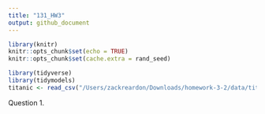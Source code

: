 ```yaml
---
title: "131_HW3"
output: github_document
---
```


```r
library(knitr)
knitr::opts_chunk$set(echo = TRUE)
knitr::opts_chunk$set(cache.extra = rand_seed)
```

```r
library(tidyverse)
library(tidymodels)
titanic <- read_csv("/Users/zackreardon/Downloads/homework-3-2/data/titanic.csv")
```

Question 1.
